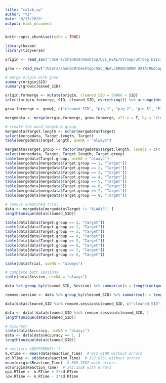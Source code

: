 ```yaml
---
title: "catch_up"
author: "Yi"
date: "8/13/2020"
output: html_document
---
```


```r
knitr::opts_chunk$set(echo = TRUE)
```

```r
library(haven)
library(tidyverse)
```

```r
origin <- read_sav("/Users/zhan039/Desktop/USC_HEAL/Stroop/Stroop Discrimination Task Paper - August 2017/Finalized Stroop Dataset & Syntax 7.24.18_USE THIS/Original Dataset (Wide Format)/Stroop Discrimination Dataset MERGED (ORIGINAL) 7.24.18.sav")

grow <- read_sav("/Users/zhan039/Desktop/USC_HEAL/GROW/GROW DATA/REDCap_wTeleform_Merged (scored + sorted)_06212018 (No 2nd survey) with DIFF.sav")
```

```r
# merge origin with grow
summary(origin$SID)
summary(grow$cleaned_SID)

origin.formerge <- mutate(origin, cleaned_SID = 50000 + SID)
select(origin.formerge, SID, cleaned_SID, everything()) %>% arrange(desc(SID))

grow.formerge <- grow[, c("cleaned_SID", "piq_1", "piq_2", "piq_5", "PIQ_6a_T", "PIQ_6b_T", "PIQ_6c_T", "PIQ_6d_T", "PIQ_6e_T", "PIQ_6f_T", "piq_6___1", "piq_6___2", "piq_6___3", "piq_6___4", "piq_6___5", "piq_6___6", "piq_6___7")]  # gender age ethnicity race

mergedata <- merge(origin.formerge, grow.formerge, all.x = T, by = "cleaned_SID")
```


```r
# create the word length & group
mergedata$Target.length <- nchar(mergedata$Target)
select(mergedata, Target.length, Target)
table(mergedata$Target.length, useNA = "always")

mergedata$Target.group <- factor(mergedata$Target.length, levels = c(4, 6, 7, 8, 9,10, 11, 14), labels = c(1:8))
select(mergedata, Target, Target.length, Target.group)
table(mergedata$Target.group, useNA = "always")
table(mergedata[mergedata$Target.group == 1, "Target"])
table(mergedata[mergedata$Target.group == 2, "Target"])
table(mergedata[mergedata$Target.group == 3, "Target"])
table(mergedata[mergedata$Target.group == 4, "Target"])
table(mergedata[mergedata$Target.group == 5, "Target"])
table(mergedata[mergedata$Target.group == 6, "Target"])
table(mergedata[mergedata$Target.group == 7, "Target"])
table(mergedata[mergedata$Target.group == 8, "Target"])

# remove unmatched trial
data <- mergedata[mergedata$Target != "ALWAYS", ]
length(unique(data$cleaned_SID))

table(data[data$Target.group == 1, "Target"])
table(data[data$Target.group == 2, "Target"])
table(data[data$Target.group == 3, "Target"])
table(data[data$Target.group == 4, "Target"])
table(data[data$Target.group == 5, "Target"])
table(data[data$Target.group == 6, "Target"])
table(data[data$Target.group == 7, "Target"])
table(data[data$Target.group == 8, "Target"])

table(data$Trial, useNA = "always")

# complete both sessions
table(data$Session, useNA = "always")

data %>% group_by(cleaned_SID, Session) %>% summarise(n = length(unique(Target)))

remove.session <- data %>% group_by(cleaned_SID) %>% summarise(n = length(unique(Session))) %>% filter(n < 2)

data[data$cleaned_SID %in% remove.session$cleaned_SID, c("cleaned_SID", "Session", "Target")]

data <- data[!data$cleaned_SID %in% remove.session$cleaned_SID, ]
length(unique(data$cleaned_SID))

# Accuracy
table(data$Accuracy, useNA = "always")
data <- data[data$Accuracy == 1, ]
length(unique(data$cleaned_SID))

# outliers (DEFFERENT!!!)
m.RTime <- mean(data$Reaction_Time)  # 812.0108 without errors
sd.RTime <- sd(data$Reaction_Time)  # 327.0331 without errors
mean(origin$Reaction_Time)  # 805.7887 with errors
sd(origin$Reaction_Time)  # 342.1528 with errors
upp.RTime <- m.RTime + 2*sd.RTime  
low.RTime <- m.RTime - 2*sd.RTime  


```


